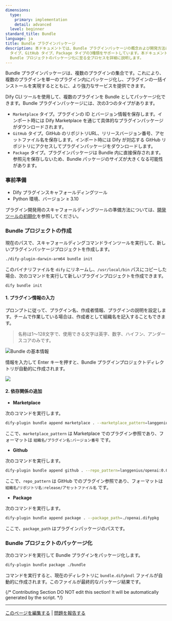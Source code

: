 ```yaml
---
dimensions:
  type:
    primary: implementation
    detail: advanced
  level: beginner
standard_title: Bundle
language: ja
title: Bundle プラグインパッケージ
description: 本ドキュメントでは、Bundle プラグインパッケージの概念および開発方法について解説します。Bundle プラグインパッケージは、複数のプラグインを一つに統合することができ、Marketplace
  タイプ、GitHub タイプ、Package タイプの3種類をサポートしています。本ドキュメントでは、Bundle プロジェクトの作成、さまざまなタイプの依存関係の追加、および
  Bundle プロジェクトのパッケージ化に至る全プロセスを詳細に説明します。
---
```


Bundle プラグインパッケージは、複数のプラグインの集合です。これにより、複数のプラグインを単一のプラグイン内にパッケージ化し、プラグインの一括インストールを実現するとともに、より強力なサービスを提供できます。

Dify CLI ツールを使用して、複数のプラグインを Bundle としてパッケージ化できます。Bundle プラグインパッケージには、次の3つのタイプがあります。

*   `Marketplace` タイプ。プラグインの ID とバージョン情報を保存します。インポート時には Dify Marketplace を通じて具体的なプラグインパッケージがダウンロードされます。
*   `GitHub` タイプ。GitHub のリポジトリURL、リリースバージョン番号、アセットファイル名を保存します。インポート時には Dify が対応する GitHub リポジトリにアクセスしてプラグインパッケージをダウンロードします。
*   `Package` タイプ。プラグインパッケージは Bundle 内に直接保存されます。参照元を保存しないため、Bundle パッケージのサイズが大きくなる可能性があります。

### 事前準備

*   Dify プラグインスキャフォールディングツール
*   Python 環境、バージョン ≥ 3.10

プラグイン開発用のスキャフォールディングツールの準備方法については、[開発ツールの初期化](initialize-development-tools.md)を参照してください。

### Bundle プロジェクトの作成

現在のパスで、スキャフォールディングコマンドラインツールを実行して、新しいプラグインパッケージプロジェクトを作成します。

```bash
./dify-plugin-darwin-arm64 bundle init
```

このバイナリファイルを `dify` にリネームし、`/usr/local/bin` パスにコピーした場合、次のコマンドを実行して新しいプラグインプロジェクトを作成できます。

```bash
dify bundle init
```

#### 1. プラグイン情報の入力

プロンプトに従って、プラグイン名、作成者情報、プラグインの説明を設定します。チームで作業している場合は、作成者として組織名を記入することもできます。

> 名称は1～128文字で、使用できる文字は英字、数字、ハイフン、アンダースコアのみです。

![Bundle の基本情報](https://assets-docs.dify.ai/2024/12/03a1c4cdc72213f09523eb1b40832279.png)

情報を入力して Enter キーを押すと、Bundle プラグインプロジェクトディレクトリが自動的に作成されます。

![](https://assets-docs.dify.ai/2024/12/356d1a8201fac3759bf01ee64e79a52b.png)

#### 2. 依存関係の追加

*   **Marketplace**

次のコマンドを実行します。

```bash
dify-plugin bundle append marketplace . --marketplace_pattern=langgenius/openai:0.0.1
```

ここで、`marketplace_pattern` は Marketplace でのプラグイン参照であり、フォーマットは `組織名/プラグイン名:バージョン番号` です。

*   **Github**

次のコマンドを実行します。

```bash
dify-plugin bundle append github . --repo_pattern=langgenius/openai:0.0.1/openai.difypkg
```

ここで、`repo_pattern` は GitHub でのプラグイン参照であり、フォーマットは `組織名/リポジトリ名:release/アセットファイル名` です。

*   **Package**

次のコマンドを実行します。

```bash
dify-plugin bundle append package . --package_path=./openai.difypkg
```

ここで、`package_path` はプラグインパッケージのパスです。

### Bundle プロジェクトのパッケージ化

次のコマンドを実行して Bundle プラグインをパッケージ化します。

```bash
dify-plugin bundle package ./bundle
```

コマンドを実行すると、現在のディレクトリに `bundle.difybndl` ファイルが自動的に作成されます。このファイルが最終的なパッケージ結果です。

{/*
Contributing Section
DO NOT edit this section!
It will be automatically generated by the script.
*/}

---

[このページを編集する](https://github.com/langgenius/dify-docs/edit/main/plugin-dev-ja/9241-bundle.mdx) | [問題を報告する](https://github.com/langgenius/dify-docs/issues/new?template=docs.yml)

